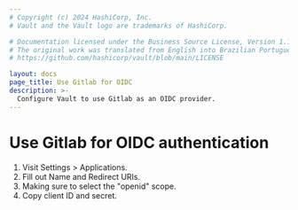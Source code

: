 ```yaml
---
# Copyright (c) 2024 HashiCorp, Inc.
# Vault and the Vault logo are trademarks of HashiCorp.

# Documentation licensed under the Business Source License, Version 1.1.
# The original work was translated from English into Brazilian Portuguese.
# https://github.com/hashicorp/vault/blob/main/LICENSE

layout: docs
page_title: Use Gitlab for OIDC
description: >-
  Configure Vault to use Gitlab as an OIDC provider.
---
```


# Use Gitlab for OIDC authentication

1. Visit Settings > Applications.
1. Fill out Name and Redirect URIs.
1. Making sure to select the "openid" scope.
1. Copy client ID and secret.
